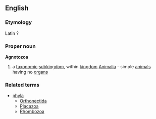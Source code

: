 ==English==
===Etymology===
Latin ?
===Proper noun===
{{wikipedia}}
'''Agnotozoa'''
#a [[taxonomic]] [[subkingdom]], within [[kingdom]] [[Animalia]] - simple [[animal]]s having no [[organ]]s
===Related terms===
{{wikispecies}}
*[[phyla]]
**[[Orthonectida]]
**[[Placazoa]]
**[[Rhombozoa]]